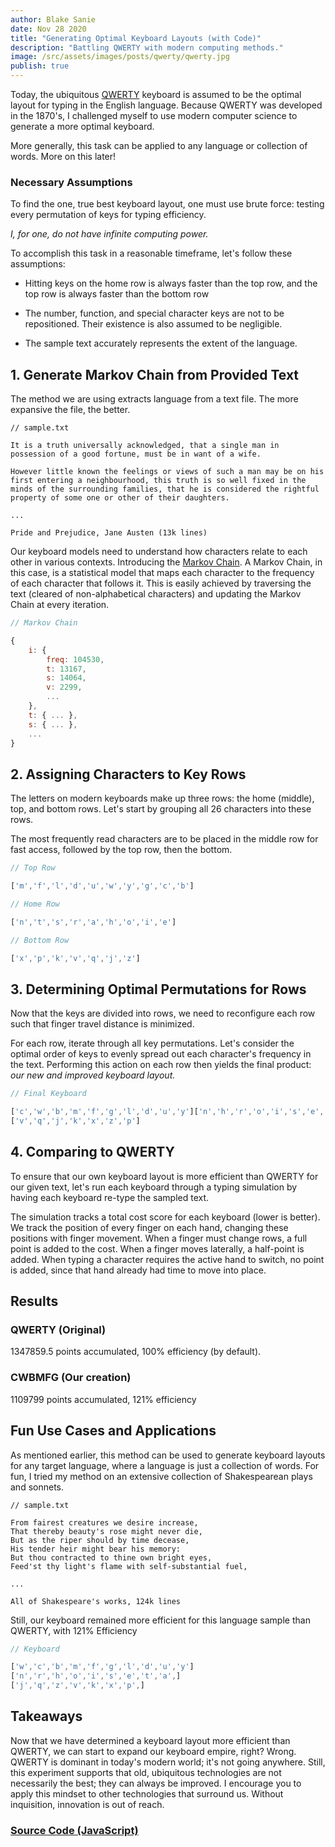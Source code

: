 ```yaml
---
author: Blake Sanie
date: Nov 28 2020
title: "Generating Optimal Keyboard Layouts (with Code)"
description: "Battling QWERTY with modern computing methods."
image: /src/assets/images/posts/qwerty/qwerty.jpg
publish: true
---
```


<InlineImg src="/src/assets/images/posts/qwerty/qwerty.jpg"/>

Today, the ubiquitous [QWERTY](https://en.wikipedia.org/wiki/QWERTY) keyboard is assumed to be the optimal layout for typing in the English language. Because QWERTY was developed in the 1870's, I challenged myself to use modern computer science to generate a more optimal keyboard.

More generally, this task can be applied to any language or collection of words. More on this later!

### Necessary Assumptions

To find the one, true best keyboard layout, one must use brute force: testing every permutation of keys for typing efficiency.

_I, for one, do not have infinite computing power._

To accomplish this task in a reasonable timeframe, let's follow these assumptions:

- Hitting keys on the home row is always faster than the top row, and the top row is always faster than the bottom row

- The number, function, and special character keys are not to be repositioned. Their existence is also assumed to be negligible.

- The sample text accurately represents the extent of the language.

## 1. Generate Markov Chain from Provided Text

The method we are using extracts language from a text file. The more expansive the file, the better.

```
// sample.txt

It is a truth universally acknowledged, that a single man in possession of a good fortune, must be in want of a wife.

However little known the feelings or views of such a man may be on his first entering a neighbourhood, this truth is so well fixed in the minds of the surrounding families, that he is considered the rightful property of some one or other of their daughters.

...

Pride and Prejudice, Jane Austen (13k lines)
```

Our keyboard models need to understand how characters relate to each other in various contexts. Introducing the [Markov Chain](https://en.wikipedia.org/wiki/Markov_chain). A Markov Chain, in this case, is a statistical model that maps each character to the frequency of each character that follows it. This is easily achieved by traversing the text (cleared of non-alphabetical characters) and updating the Markov Chain at every iteration.

```javascript
// Markov Chain

{
    i: {
        freq: 104530,
        t: 13167,
        s: 14064,
        v: 2299,
        ...
    },
    t: { ... },
    s: { ... },
    ...
}
```

## 2. Assigning Characters to Key Rows

The letters on modern keyboards make up three rows: the home (middle), top, and bottom rows. Let's start by grouping all 26 characters into these rows.

<InlineImg src="/src/assets/images/posts/qwerty/row.gif" alt="The home row"/>

The most frequently read characters are to be placed in the middle row for fast access, followed by the top row, then the bottom.

```javascript
// Top Row

['m','f','l','d','u','w','y','g','c','b']

// Home Row

['n','t','s','r','a','h','o','i','e']

// Bottom Row

['x','p','k','v','q','j','z']
```

## 3. Determining Optimal Permutations for Rows

Now that the keys are divided into rows, we need to reconfigure each row such that finger travel distance is minimized.

For each row, iterate through all key permutations. Let's consider the optimal order of keys to evenly spread out each character's frequency in the text. Performing this action on each row then yields the final product: _our new and improved keyboard layout._

```javascript
// Final Keyboard

['c','w','b','m','f','g','l','d','u','y']['n','h','r','o','i','s','e','t','a']
['v','q','j','k','x','z','p']
```

## 4. Comparing to QWERTY

To ensure that our own keyboard layout is more efficient than QWERTY for our given text, let's run each keyboard through a typing simulation by having each keyboard re-type the sampled text.

The simulation tracks a total cost score for each keyboard (lower is better). We track the position of every finger on each hand, changing these positions with finger movement. When a finger must change rows, a full point is added to the cost. When a finger moves laterally, a half-point is added. When typing a character requires the active hand to switch, no point is added, since that hand already had time to move into place.

## Results

### QWERTY (Original)

1347859.5 points accumulated, 100% efficiency (by default).

### CWBMFG (Our creation)

1109799 points accumulated, 121% efficiency

## Fun Use Cases and Applications

As mentioned earlier, this method can be used to generate keyboard layouts for any target language, where a language is just a collection of words. For fun, I tried my method on an extensive collection of Shakespearean plays and sonnets.

```
// sample.txt

From fairest creatures we desire increase,
That thereby beauty's rose might never die,
But as the riper should by time decease,
His tender heir might bear his memory:
But thou contracted to thine own bright eyes,
Feed'st thy light's flame with self-substantial fuel,

...

All of Shakespeare's works, 124k lines
```

Still, our keyboard remained more efficient for this language sample than QWERTY, with 121% Efficiency

```javascript
// Keyboard

['w','c','b','m','f','g','l','d','u','y']
['n','r','h','o','i','s','e','t','a',]
['j','q','z','v','k','x','p',]
```

## Takeaways

Now that we have determined a keyboard layout more efficient than QWERTY, we can start to expand our keyboard empire, right? Wrong. QWERTY is dominant in today's modern world; it's not going anywhere. Still, this experiment supports that old, ubiquitous technologies are not necessarily the best; they can always be improved. I encourage you to apply this mindset to other technologies that surround us. Without inquisition, innovation is out of reach.

### [Source Code (JavaScript)](https://github.com/blakesanie/Qwerty-Revisited)
